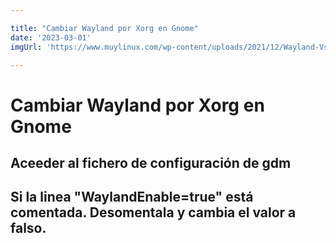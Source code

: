 ```yaml
---

title: "Cambiar Wayland por Xorg en Gnome"
date: '2023-03-01'
imgUrl: 'https://www.muylinux.com/wp-content/uploads/2021/12/Wayland-Vs-Xorg.png'

---
```


# Cambiar Wayland por Xorg en Gnome


## Aceeder al fichero de configuración de gdm

<CodeBox text='sudo nano /etc/gdm/custom.conf' />

## Si la linea "WaylandEnable=true" está comentada. Desomentala y cambia el valor a falso.

<CodeBox text='"WaylandEnable=false"'/>